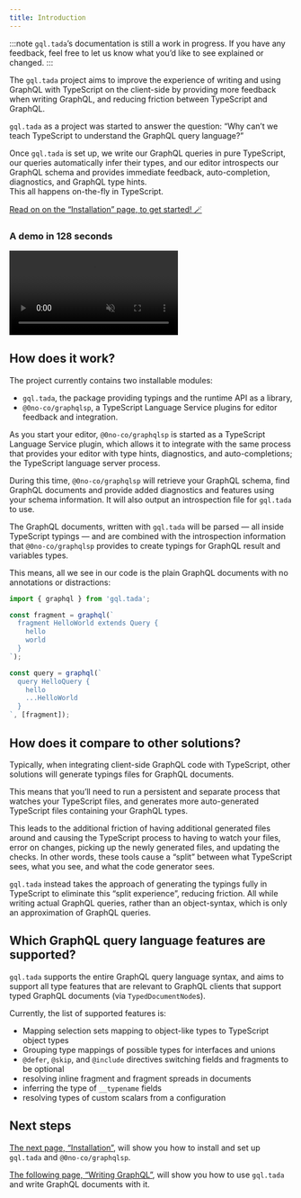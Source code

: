 ```yaml
---
title: Introduction
---
```


:::note
`gql.tada`’s documentation is still a work in progress.
If you have any feedback, feel free to let us know what you’d like to see explained or changed.
:::

The `gql.tada` project aims to improve the experience of writing and using GraphQL
with TypeScript on the client-side by providing more feedback when writing GraphQL,
and reducing friction between TypeScript and GraphQL.

`gql.tada` as a project was started to answer the question:
“Why can’t we teach TypeScript to understand the GraphQL query language?”

Once `gql.tada` is set up, we write our GraphQL queries in pure TypeScript,
our queries automatically infer their types, and our editor introspects our
GraphQL schema and provides immediate feedback, auto-completion, diagnostics,
and GraphQL type hints.<br />
This all happens on-the-fly in TypeScript.

[Read on on the “Installation” page, to get started! 🪄](./get-started/installation/)

### A demo in 128 seconds

<video controls autoplay loop muted>
  <source src="https://gql-tada-demo-video.pages.dev/demo.webm" type="video/webm" />
</video>

## How does it work?

The project currently contains two installable modules:
- `gql.tada`, the package providing typings and the runtime API as a library,
- `@0no-co/graphqlsp`, a TypeScript Language Service plugins for editor feedback and integration.

As you start your editor, `@0no-co/graphqlsp` is started as a TypeScript Language Service
plugin, which allows it to integrate with the same process that provides your editor
with type hints, diagnostics, and auto-completions; the TypeScript language server
process.

During this time, `@0no-co/graphqlsp` will retrieve your GraphQL schema, find GraphQL
documents and provide added diagnostics and features using your schema information.
It will also output an introspection file for `gql.tada` to use.

The GraphQL documents, written with `gql.tada` will be parsed — all inside TypeScript
typings — and are combined with the introspection information that `@0no-co/graphqlsp`
provides to create typings for GraphQL result and variables types.

This means, all we see in our code is the plain GraphQL documents with no annotations or distractions:

```ts title="example.ts"
import { graphql } from 'gql.tada';

const fragment = graphql(`
  fragment HelloWorld extends Query {
    hello
    world
  }
`);

const query = graphql(`
  query HelloQuery {
    hello
    ...HelloWorld
  }
`, [fragment]);
```

## How does it compare to other solutions?

Typically, when integrating client-side GraphQL code with TypeScript, other solutions
will generate typings files for GraphQL documents.

This means that you’ll need to run a persistent and separate process that watches your
TypeScript files, and generates more auto-generated TypeScript files containing your
GraphQL types.

This leads to the additional friction of having additional generated files around and
causing the TypeScript process to having to watch your files, error on changes, picking
up the newly generated files, and updating the checks. In other words, these tools cause
a “split” between what TypeScript sees, what you see, and what the code generator sees.

`gql.tada` instead takes the approach of generating the typings fully in TypeScript to
eliminate this “split experience”, reducing friction. All while writing actual GraphQL
queries, rather than an object-syntax, which is only an approximation of GraphQL queries.

## Which GraphQL query language features are supported?

`gql.tada` supports the entire GraphQL query language syntax, and aims to support all
type features that are relevant to GraphQL clients that support typed GraphQL documents
(via `TypedDocumentNode`s).

Currently, the list of supported features is:

- Mapping selection sets mapping to object-like types to TypeScript object types
- Grouping type mappings of possible types for interfaces and unions
- `@defer`, `@skip`, and `@include` directives switching fields and fragments to be optional
- resolving inline fragment and fragment spreads in documents
- inferring the type of `__typename` fields
- resolving types of custom scalars from a configuration

## Next steps

[The next page, “Installation”](./get-started/installation/), will show you how to install and set up `gql.tada` and `@0no-co/graphqlsp`.

[The following page, “Writing GraphQL”](./get-started/writing-graphql/), will show you how to use `gql.tada` and write GraphQL documents with it.
